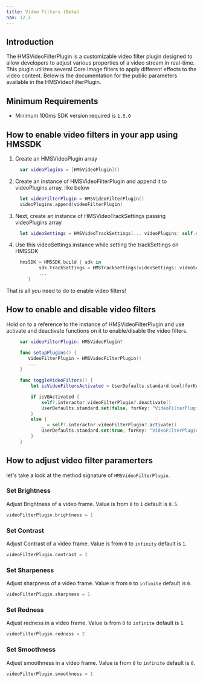 ```yaml
---
title: Video Filters (Beta)
nav: 12.3
---
```


## Introduction

The HMSVideoFilterPlugin is a customizable video filter plugin designed to allow developers to adjust various properties of a video stream in real-time. This plugin utilizes several Core Image filters to apply different effects to the video content. Below is the documentation for the public parameters available in the HMSVideoFilterPlugin.

## Minimum Requirements
-   Minimum 100ms SDK version required is `1.5.0`

## How to enable video filters in your app using HMSSDK

1. Create an HMSVideoPlugin array

```swift
     var videoPlugins = [HMSVideoPlugin]()
```

2. Create an instance of HMSVideoFilterPlugin and append it to videoPlugins array, like below

```swift
     let videoFilterPlugin = HMSVideoFilterPlugin()
     videoPlugins.append(videoFilterPlugin)
```

3. Next, create an instance of HMSVideoTrackSettings passing videoPlugins array

```swift
     let videoSettings = HMSVideoTrackSettings(... videoPlugins: self.videoPlugins)
```

4. Use this videoSettings instance while setting the trackSettings on HMSSDK

```swift
     hmsSDK = HMSSDK.build { sdk in
            sdk.trackSettings = HMSTrackSettings(videoSettings: videoSettings, audioSettings: ...)
            ...
        }
```

That is all you need to do to enable video filters!

## How to enable and disable video filters

Hold on to a reference to the instance of HMSVideoFilterPlugin and use activate and deactivate functions on it to enable/disable the video filters.

```swift
     var videoFilterPlugin: HMSVideoPlugin?

     func setupPlugins() {
        videoFilterPlugin = HMSVideoFilterPlugin()
        ...
     }

     func toggleVideoFilters() {
         let isVideoFiltersActivated = UserDefaults.standard.bool(forKey: "VideoFilterPluginEnabled")

         if isVBActivated {
             self?.interactor.videoFilterPlugin?.deactivate()
             UserDefaults.standard.set(false, forKey: "VideoFilterPluginEnabled")
         }
         else {
             _ = self?.interactor.videoFilterPlugin?.activate()
             UserDefaults.standard.set(true, forKey: "VideoFilterPluginEnabled")
         }
     }
```

## How to adjust video filter paramerters

let's take a look at the method signature of `HMSVideoFilterPlugin`.

### Set Brightness

Adjust Brightness of a video frame. Value is from `0` to `1` default is `0.5`.

```kotlin
videoFilterPlugin.brightness = 1
```

### Set Contrast

Adjust Contrast of a video frame. Value is from `0` to `infinity` default is `1`.

```kotlin
videoFilterPlugin.contrast = 2
```

### Set Sharpeness

Adjust sharpness of a video frame. Value is from `0` to `infinite` default is `0`.

```kotlin
videoFilterPlugin.sharpness = 1
```

### Set Redness

Adjust redness in a video frame. Value is from `0` to `infinite` default is `1`.

```kotlin
videoFilterPlugin.redness = 2
```

### Set Smoothness

Adjust smoothness in a video frame. Value is from `0` to `infinite` default is `0`.

```kotlin
videoFilterPlugin.smoothness = 1
```
